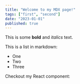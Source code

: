 ```yaml
---
title: "Welcome to my MDX page!"
tags: ["first", "second"]
date: "2023-01-01"
published: true
---
```

This is some **bold** and _italics_ text.
 
This is a list in markdown:
 
- One
- Two
- Three
 
Checkout my React component:
 
